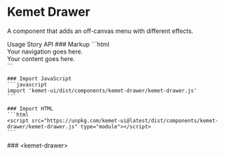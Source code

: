 
<Meta of={stories} />

# Kemet Drawer

A component that adds an off-canvas menu with different effects.

<kemet-tabs panel-effect="stacked" divider>
  <kemet-tab slot="tab">Usage</kemet-tab>
  <kemet-tab slot="tab">Story</kemet-tab>
  <kemet-tab slot="tab">API</kemet-tab>
  <kemet-tab-panel slot="panel">
    ### Markup
    ```html
    <kemet-drawer>
      <nav slot="navigation">Your navigation goes here.</nav>
      <section slot="content">Your content goes here.</section>
    </kemet-drawer>
    ```

    ### Import JavaScript
    ```javascript
    import 'kemet-ui/dist/components/kemet-drawer/kemet-drawer.js'
    ```

    ### Import HTML
    ```html
    <script src="https://unpkg.com/kemet-ui@latest/dist/components/kemet-drawer/kemet-drawer.js" type="module"></script>
    ```
  </kemet-tab-panel>
  <kemet-tab-panel slot="panel">
    <Canvas of={stories.Standard}  />
    <Controls of={stories.Standard} />
  </kemet-tab-panel>
  <kemet-tab-panel slot="panel">
    ### &lt;kemet-drawer&gt;
    <ArgTypes of="kemet-drawer" />
  </kemet-tab-panel>
</kemet-tabs>
